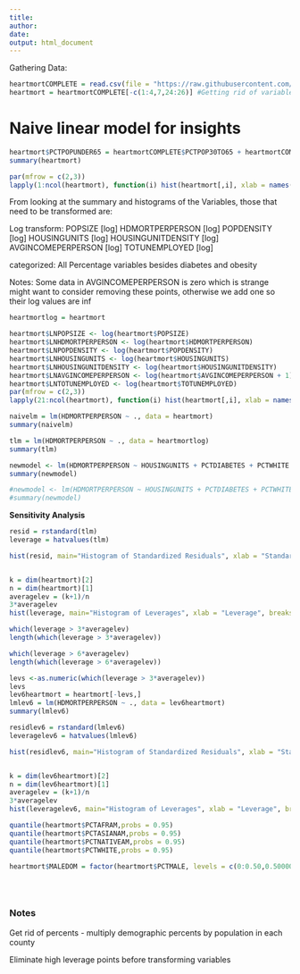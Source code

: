 ```yaml
---
title: 
author: 
date: 
output: html_document
---
```

Gathering Data:
```r
heartmortCOMPLETE = read.csv(file = "https://raw.githubusercontent.com/PDBoegel/HeartMortality/master/HeartMort.csv", header = TRUE)
heartmort = heartmortCOMPLETE[-c(1:4,7,24:26)] #Getting rid of variables for metadata and other dependent variable
```

# Naive linear model for insights
```r
heartmort$PCTPOPUNDER65 = heartmortCOMPLETE$PCTPOP30TO65 + heartmortCOMPLETE$PCTPOPUNDER30 # To account for elderly population
summary(heartmort)
```
```r
par(mfrow = c(2,3))
lapply(1:ncol(heartmort), function(i) hist(heartmort[,i], xlab = names(heartmort)[i], main = paste("Histogram of", names(heartmort)[i])))
```
From looking at the summary and histograms of the Variables, those that need to be transformed are:

Log transform:
POPSIZE [log]
HDMORTPERPERSON [log]
POPDENSITY [log]
HOUSINGUNITS [log]
HOUSINGUNITDENSITY [log]
AVGINCOMEPERPERSON [log]
TOTUNEMPLOYED [log]

categorized:
All Percentage variables besides diabetes and obesity

Notes: Some data in AVGINCOMEPERPERSON is zero which is strange might want to consider removing these points, otherwise we add one so their log values are inf    
```r
heartmortlog = heartmort

heartmort$LNPOPSIZE <- log(heartmort$POPSIZE)
heartmort$LNHDMORTPERPERSON <- log(heartmort$HDMORTPERPERSON)
heartmort$LNPOPDENSITY <- log(heartmort$POPDENSITY)
heartmort$LNHOUSINGUNITS <- log(heartmort$HOUSINGUNITS)
heartmort$LNHOUSINGUNITDENSITY <- log(heartmort$HOUSINGUNITDENSITY)
heartmort$LNAVGINCOMEPERPERSON <- log(heartmort$AVGINCOMEPERPERSON + 1)
heartmort$LNTOTUNEMPLOYED <- log(heartmort$TOTUNEMPLOYED)
par(mfrow = c(2,3))
lapply(21:ncol(heartmort), function(i) hist(heartmort[,i], xlab = names(heartmort)[i], main = paste("Histogram of", names(heartmort)[i])))
```

```r
naivelm = lm(HDMORTPERPERSON ~ ., data = heartmort)
summary(naivelm)
```

```r
tlm = lm(HDMORTPERPERSON ~ ., data = heartmortlog)
summary(tlm)
```

```r
newmodel <- lm(HDMORTPERPERSON ~ HOUSINGUNITS + PCTDIABETES + PCTWHITE + PCTAFRAM + PCTASIANAM + PCTNATIVEAM + PCTOBESE + PCTPOPUNDER65, data = heartmort)
summary(newmodel)
```


```r
#newmodel <- lm(HDMORTPERPERSON ~ HOUSINGUNITS + PCTDIABETES + PCTWHITE + PCTAFRAM + PCTASIANAM + PCTNATIVEAM + PCTOBESE + PCTPOPUNDER65 + factor(MALEDOM), data = heartmort)
#summary(newmodel)
```

**Sensitivity Analysis**
```r
resid = rstandard(tlm)
leverage = hatvalues(tlm) 

hist(resid, main="Histogram of Standardized Residuals", xlab = "Standardized Residual")


k = dim(heartmort)[2]
n = dim(heartmort)[1]
averagelev = (k+1)/n
3*averagelev
hist(leverage, main="Histogram of Leverages", xlab = "Leverage", breaks = 15)
```


```r
which(leverage > 3*averagelev)
length(which(leverage > 3*averagelev))

which(leverage > 6*averagelev)
length(which(leverage > 6*averagelev))

```

```r
levs <-as.numeric(which(leverage > 3*averagelev))
levs
lev6heartmort = heartmort[-levs,]
lmlev6 = lm(HDMORTPERPERSON ~ ., data = lev6heartmort)
summary(lmlev6)
```

```r
residlev6 = rstandard(lmlev6)
leveragelev6 = hatvalues(lmlev6) 

hist(residlev6, main="Histogram of Standardized Residuals", xlab = "Standardized Residual")


k = dim(lev6heartmort)[2]
n = dim(lev6heartmort)[1]
averagelev = (k+1)/n
3*averagelev
hist(leveragelev6, main="Histogram of Leverages", xlab = "Leverage", breaks = 15)


```

```r
quantile(heartmort$PCTAFRAM,probs = 0.95)
quantile(heartmort$PCTASIANAM,probs = 0.95)
quantile(heartmort$PCTNATIVEAM,probs = 0.95)
quantile(heartmort$PCTWHITE,probs = 0.95)

heartmort$MALEDOM = factor(heartmort$PCTMALE, levels = c(0:0.50,0.500001:1), labels = c("Majority Male", "Majority Female"))


 
```



### Notes ###########################

Get rid of percents - multiply demographic percents by population in each county

Eliminate high leverage points before transforming variables



